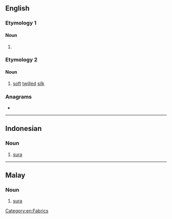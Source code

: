 {{also|şurah}}
==English==

===Etymology 1===

====Noun====
{{en-noun}}

# {{alternative spelling of|sura|lang=en}}

===Etymology 2===

====Noun====
{{en-noun|?}}

# [[soft]] [[twill]]ed [[silk]]

===Anagrams===
* {{anagrams|en|Ashur|Rauhs|Shuar|sahur|shura}}

[[Category:en:Fabrics]]

----

==Indonesian==

===Noun===
{{id-noun}}

# {{lb|id|Islam}} [[sura]]

----

==Malay==

===Noun===
{{ms-noun}}

# {{lb|ms|Islam}} [[sura]]